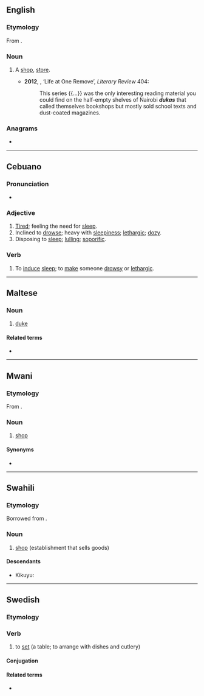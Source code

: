 ==English==

===Etymology===
From {{etyl|sw|en}} {{m|sw|duka}}.

===Noun===
{{en-noun}}

# {{lb|en|Kenya}} A [[shop]], [[store]].
#* '''2012''', {{w|Aidan Hartley}}, ‘Life at One Remove’, ''Literary Review'' 404:
#*: This series {{...}} was the only interesting reading material you could find on the half-empty shelves of Nairobi '''''dukas''''' that called themselves bookshops but mostly sold school texts and dust-coated magazines.

===Anagrams===
* {{anagrams|en|a=adku|kuda}}

----

==Cebuano==

===Pronunciation===
* {{hyphenation|du|ka|lang=ceb}}

===Adjective===
{{head|ceb|adjective}}

# [[tired|Tired]]; feeling the need for [[sleep]].
# Inclined to [[drowse]]; heavy with [[sleepiness]]; [[lethargic]]; [[dozy]].
# Disposing to [[sleep]]; [[lulling]]; [[soporific]].

===Verb===
{{head|ceb|verb}}

# To [[induce]] [[sleep]]; to [[make]] someone [[drowsy]] or [[lethargic]].

----

==Maltese==

===Noun===
{{mt-noun|m|duki}}

# [[duke]]

====Related terms====
* {{l|mt|dukessa}}

----

==Mwani==

===Etymology===
From {{etyl|ar|wmw}} {{m|ar|دُكَّان}}.

===Noun===
{{wmw-noun|5}}

# {{lb|wmw|Nsimbwa}} [[shop]]

====Synonyms====
* {{l|wmw|lozya}}

----

==Swahili==

===Etymology===
Borrowed from {{bor|sw|ar|دُكَّان}}.

===Noun===
{{sw-noun|ma}}

# [[shop]] (establishment that sells goods)

====Descendants====
* Kikuyu: {{l|ki|nduka}}

----

==Swedish==

===Etymology===
{{suffix|duk|a|lang=sv}}

===Verb===
{{head|sv|verb}}

# to [[set]] (a table; to arrange with dishes and cutlery)

====Conjugation====
{{sv-conj-wk}}

====Related terms====
* {{l|sv|dukning}}